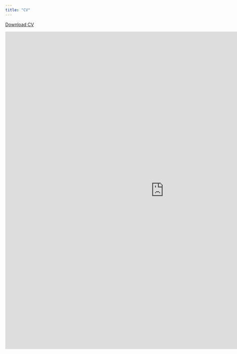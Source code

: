 ```yaml
---
title: "CV"
---
```


<a href="http://codex.begoniasociety.org" class="download" title="Download CV and view in Google Documents">Download CV</a>

<iframe width="1000" height="1000" src="https://docs.google.com/document/d/1DpYPQqp3g7B-KNrT06vOE2V8MyOQ6djRMs1b8PgWpEY/edit?usp=sharing" frameborder="0" allowfullscreen></iframe>
